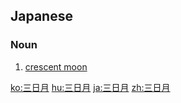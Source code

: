 ==Japanese==
{{ja-kanjitab|み|か|つき|k3=づき|yomi=on}}

===Noun===
{{ja-noun|みかづき}}

# [[crescent moon]]

[[ko:三日月]]
[[hu:三日月]]
[[ja:三日月]]
[[zh:三日月]]